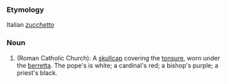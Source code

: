 ===Etymology===
Italian ''[[zucchetto]]''
===Noun===
#(Roman Catholic Church): A [[skullcap]] covering the [[tonsure]], worn under the [[berretta]]. The pope's is white; a cardinal's red; a bishop's purple; a priest's black.